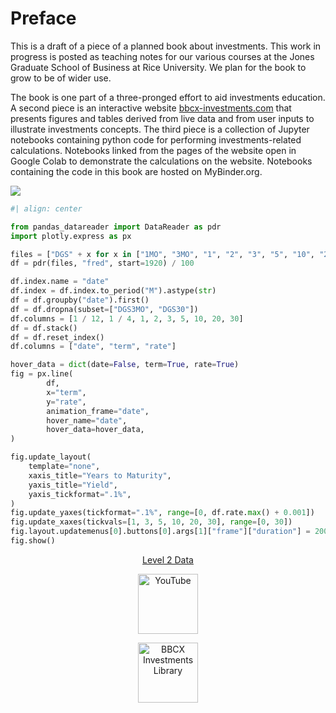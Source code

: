 # Preface {.unnumbered}

This is a draft of a piece of a planned book about investments.  This work in progress is posted as teaching notes for our various courses at the Jones Graduate School of Business at Rice University.  We plan for the book to grow to be of wider use.

The book is one part of a three-pronged effort to aid investments education.  A second piece is an interactive website [bbcx-investments.com](http://bbcx-investments.com/) that presents figures and tables derived from live data and from user inputs to illustrate investments concepts.  The third piece is a collection of Jupyter notebooks containing python code for performing investments-related calculations.  Notebooks linked from the pages of the website open in Google Colab to demonstrate the calculations on the website.  Notebooks containing the code in this book are hosted on MyBinder.org.

[![](https://mybinder.org/badge_logo.svg)](https://mybinder.org/v2/gh/bbcx-investments/code.git/HEAD)




```python
#| align: center

from pandas_datareader import DataReader as pdr
import plotly.express as px

files = ["DGS" + x for x in ["1MO", "3MO", "1", "2", "3", "5", "10", "20", "30"]]
df = pdr(files, "fred", start=1920) / 100

df.index.name = "date"
df.index = df.index.to_period("M").astype(str)
df = df.groupby("date").first()
df = df.dropna(subset=["DGS3MO", "DGS30"])
df.columns = [1 / 12, 1 / 4, 1, 2, 3, 5, 10, 20, 30]
df = df.stack()
df = df.reset_index()
df.columns = ["date", "term", "rate"]

hover_data = dict(date=False, term=True, rate=True)
fig = px.line(
        df,
        x="term",
        y="rate",
        animation_frame="date",
        hover_name="date",
        hover_data=hover_data,
)

fig.update_layout(
    template="none",
    xaxis_title="Years to Maturity",
    yaxis_title="Yield",
    yaxis_tickformat=".1%",
)
fig.update_yaxes(tickformat=".1%", range=[0, df.rate.max() + 0.001])
fig.update_xaxes(tickvals=[1, 3, 5, 10, 20, 30], range=[0, 30])
fig.layout.updatemenus[0].buttons[0].args[1]["frame"]["duration"] = 200
fig.show()  
```

<p align=center>
[Level 2 Data](https://www.cboe.com/us/equities/market_statistics/book/AAPL/)
</p>



<p align=center> 
<a href="https://www.youtube.com/embed/2HSWM3fKldY"><img src="images/youtube2.jpg" alt="YouTube" style="width:1in;"></a>
</p>

<p align=center> 
<a href="https://bbcx-investments.com/borrowing-saving/retirement-planning-sim"><img src="images/Rice_Owl.jpg" alt="BBCX Investments Library" style="width:1in;"></a>
</p>